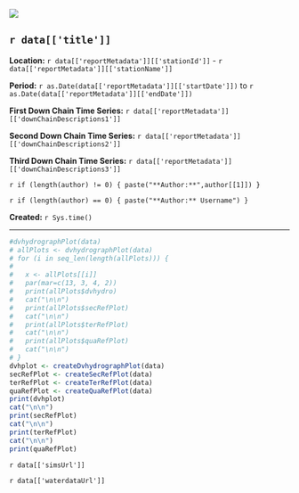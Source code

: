 ![](http://cida.usgs.gov/images/usgslogo.jpg)

## `r data[['title']]`  

**Location:**  `r data[['reportMetadata']][['stationId']]` - `r data[['reportMetadata']][['stationName']]`

**Period:**  `r as.Date(data[['reportMetadata']][['startDate']])` to `r as.Date(data[['reportMetadata']][['endDate']])`

**First Down Chain Time Series:** `r data[['reportMetadata']][['downChainDescriptions1']]`

**Second Down Chain Time Series:** `r data[['reportMetadata']][['downChainDescriptions2']]`

**Third Down Chain Time Series:** `r data[['reportMetadata']][['downChainDescriptions3']]`

`r if (length(author) != 0) { paste("**Author:**",author[[1]]) }`

`r if (length(author) == 0) { paste("**Author:** Username") }`

**Created:**  `r Sys.time()`

***

```r

#dvhydrographPlot(data)
# allPlots <- dvhydrographPlot(data)
# for (i in seq_len(length(allPlots))) {
# 
#   x <- allPlots[[i]]
#   par(mar=c(13, 3, 4, 2))
#   print(allPlots$dvhydro)
#   cat("\n\n")
#   print(allPlots$secRefPlot)
#   cat("\n\n")
#   print(allPlots$terRefPlot)
#   cat("\n\n")
#   print(allPlots$quaRefPlot)
#   cat("\n\n")
# }
dvhplot <- createDvhydrographPlot(data)
secRefPlot <- createSecRefPlot(data)
terRefPlot <- createTerRefPlot(data)
quaRefPlot <- createQuaRefPlot(data)
print(dvhplot)
cat("\n\n")
print(secRefPlot)
cat("\n\n")
print(terRefPlot)
cat("\n\n")
print(quaRefPlot)
```

`r data[['simsUrl']]`

`r data[['waterdataUrl']]`
